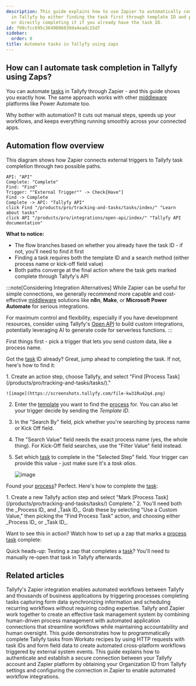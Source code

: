 ```yaml
---
description: This guide explains how to use Zapier to automatically complete tasks
  in Tallyfy by either finding the task first through template ID and process name
  or directly completing it if you already have the task ID.
id: f98cfcc695c3649806039da4eadc15d7
sidebar:
  order: 8
title: Automate tasks in Tallyfy using zaps
---
```



## How can I automate task completion in Tallyfy using Zaps?

You can automate [tasks](/products/pro/tracking-and-tasks/tasks/) in Tallyfy through Zapier - and this guide shows you exactly how. The same approach works with other [middleware](/products/pro/integrations/middleware/) platforms like Power Automate too.

Why bother with automation? It cuts out manual steps, speeds up your workflows, and keeps everything running smoothly across your connected apps.

## Automation flow overview

This diagram shows how Zapier connects external triggers to Tallyfy task completion through two possible paths.

```d2
API: "API"
Complete: "Complete"
Find: "Find"
Trigger: ""External Trigger"" -> Check{Have"]
Find -> Complete
Complete -> API: "Tallyfy API"
click Find "/products/pro/tracking-and-tasks/tasks/index/" "Learn about tasks"
click API "/products/pro/integrations/open-api/index/" "Tallyfy API documentation"
```

**What to notice:**
- The flow branches based on whether you already have the task ID - if not, you'll need to find it first
- Finding a task requires both the template ID and a search method (either process name or kick-off field value)
- Both paths converge at the final action where the task gets marked complete through Tallyfy's API

:::note[Considering Integration Alternatives]
While Zapier can be useful for simple connections, we generally recommend more capable and cost-effective [middleware](/products/pro/integrations/middleware/) solutions like **n8n**, **Make**, or **Microsoft Power Automate** for serious integrations.

For maximum control and flexibility, especially if you have development resources, consider using Tallyfy's [Open API](/products/pro/integrations/open-api/) to build custom integrations, potentially leveraging AI to generate code for serverless functions.
:::

First things first - pick a trigger that lets you send custom data, like a process name.

Got the [task](/products/pro/tracking-and-tasks/tasks/) ID already? Great, jump ahead to completing the task. If not, here's how to find it:

<Steps>
1. Create an action step, choose Tallyfy, and select "Find [Process Task](/products/pro/tracking-and-tasks/tasks/)."

    ![image](https://screenshots.tallyfy.com/file-kw31Ru42q4.png)
2. Enter the [template](/products/pro/documenting/templates/) you want to find the [process](/products/pro/tracking-and-tasks/processes/) for. You can also let your trigger decide by sending the _Template ID_.
3. In the "Search By" field, pick whether you're searching by process name or Kick Off field.
4. The "Search Value" field needs the exact process name (yes, the whole thing). For Kick-Off field searches, use the "Filter Value" field instead.
5. Set which [task](/products/pro/tracking-and-tasks/tasks/) to complete in the "Selected Step" field. Your trigger can provide this value - just make sure it's a _task alias_.

    ![image](https://screenshots.tallyfy.com/file-Ib1LU2sgAY.png)
</Steps>

Found your [process](/products/pro/tracking-and-tasks/processes/)? Perfect. Here's how to complete the [task](/products/pro/tracking-and-tasks/tasks/):

<Steps>
1. Create a new Tallyfy action step and select "Mark [Process Task](/products/pro/tracking-and-tasks/tasks/) Complete."
2. You'll need both the _Process ID_ and _Task ID_. Grab these by selecting "Use a Custom Value," then picking the "Find Process Task" action, and choosing either _Process ID_ or _Task ID_.
</Steps>

Want to see this in action? Watch how to set up a zap that marks a [process task](/products/pro/tracking-and-tasks/tasks/) complete:

<lite-vimeo videoid="326754823"></lite-vimeo>

Quick heads-up: Testing a zap that completes a [task](/products/pro/tracking-and-tasks/tasks/)? You'll need to manually re-open that task in Tallyfy afterwards.


## Related articles
<CardGrid>
<LinkTitleCard header="<b>Middleware > Zapier</b>" href="/products/pro/integrations/middleware/zapier/" > Tallyfy's Zapier integration enables automated workflows between Tallyfy and thousands of business applications by triggering processes completing tasks capturing form data synchronizing information and scheduling recurring workflows without requiring coding expertise. </LinkTitleCard>
<LinkTitleCard header="<b>Zapier > Tallyfy and Zapier</b>" href="/products/pro/integrations/middleware/zapier/how-can-i-improve-task-management-with-tallyfy/" > Tallyfy and Zapier work together to create an effective task management system by combining human-driven process management with automated application connections that streamline workflows while maintaining accountability and human oversight. </LinkTitleCard>
<LinkTitleCard header="<b>Workato > Complete Tallyfy tasks from Workato</b>" href="/products/pro/integrations/middleware/workato/how-to-complete-tallyfy-tasks-from-workato/" > This guide demonstrates how to programmatically complete Tallyfy tasks from Workato recipes by using HTTP requests with task IDs and form field data to create automated cross-platform workflows triggered by external system events. </LinkTitleCard>
<LinkTitleCard header="<b>Zapier > Connect Tallyfy to Zapier</b>" href="/products/pro/integrations/middleware/zapier/how-to-connect-your-tallyfy-account-to-zapier/" > This guide explains how to authenticate and establish a secure connection between your Tallyfy account and Zapier platform by obtaining your Organization ID from Tallyfy settings and configuring the connection in Zapier to enable automated workflow integrations. </LinkTitleCard>
</CardGrid>